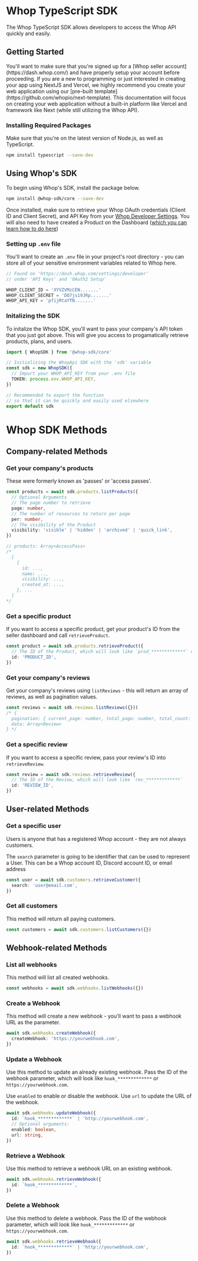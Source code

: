 
# Whop TypeScript SDK

The Whop TypeScript SDK allows developers to access the Whop API quickly and easily.

## Getting Started

<Note>
  You'll want to make sure that you're signed up for a [Whop seller
  account](https://dash.whop.com/) and have properly setup your account before
  proceeding.
</Note>
<Note>
  If you are a new to programming or just interested in creating your app using
  NextJS and Vercel, we highly recommend you create your web application using
  our [pre-built template](https://github.com/whopio/next-template). This
  documentation will focus on creating your web application without a built-in
  platform like Vercel and framework like Next (while still utilizing the Whop
  API).
</Note>

### Installing Required Packages

Make sure that you're on the latest version of Node.js, as well as TypeScript.

```sh
npm install typescript --save-dev
```

## Using Whop's SDK

To begin using Whop's SDK, install the package below.

```sh
npm install @whop-sdk/core --save-dev
```

Once installed, make sure to retrieve your Whop OAuth credentials (Client ID and Client Secret), and API Key from your [Whop Developer Settings](https://dash.whop.com/settings/developer). You will also need to have created a Product on the Dashboard ([which you can learn how to do here](/creating-company#creating-your-first-product))

### Setting up `.env` file

You'll want to create an `.env` file in your project's root directory - you can store all of your sensitive environment variables related to Whop here.

```ts
// Found on 'https://dash.whop.com/settings/developer'
// under 'API Keys' and 'OAuth2 Setup'

WHOP_CLIENT_ID = 'XYVZVMzCEN.......'
WHOP_CLIENT_SECRET = 'DO7js19JRp.......'
WHOP_API_KEY = 'pfijRtaYTN.......'
```

### Initalizing the SDK

To initalize the Whop SDK, you'll want to pass your company's API token that you just got above. This will give you access to progamatically retrieve products, plans, and users.

```ts
import { WhopSDK } from '@whop-sdk/core'

// Initializing the WhopApi SDK with the 'sdk' variable
const sdk = new WhopSDK({
  // Import your WHOP_API_KEY from your .env file
  TOKEN: process.env.WHOP_API_KEY,
})

// Recommended to export the function
// so that it can be quickly and easily used elsewhere
export default sdk
```

# Whop SDK Methods

## Company-related Methods

### Get your company's products

<Warning>These were formerly known as 'passes' or 'access passes'.</Warning>

```ts
const products = await sdk.products.listProducts({
  // Optional Arguments
  // The page number to retrieve
  page: number,
  // The number of resources to return per page
  per: number,
  // The visibility of the Product
  visibility: 'visible' | 'hidden' | 'archived' | 'quick_link',
})

// products: Array<AccessPass>
/*
  [
    {
      id: ...,
      name: ...,
      visibility: ...,
      created_at: ...,
    }, ...
  ]
*/
```

### Get a specific product

If you want to access a specific product, get your product's ID from the seller dashboard and call `retrieveProduct`.

```ts
const product = await sdk.products.retrieveProduct({
  // The ID of the Product, which will look like `prod_*************` or `pass_*************`
  id: 'PRODUCT_ID',
})
```

### Get your company's reviews

Get your company's reviews using `listReviews` - this will return an array of reviews, as well as pagination values.

```ts
const reviews = await sdk.reviews.listReviews({}))
/* {
  pagination: { current_page: number, total_page: number, total_count: number },
  data: Array<Review>
} */
```

### Get a specific review

If you want to access a specific review, pass your review's ID into `retrieveReview`.

```ts
const review = await sdk.reviews.retrieveReview({
  // The ID of the Review, which will look like `rev_*************`
  id: 'REVIEW_ID',
})
```

## User-related Methods

### Get a specific user

Users is anyone that has a registered Whop account - they are not always customers.

The `search` parameter is going to be identifier that can be used to represent a User. This can be a Whop account ID, Discord account ID, or email address

```ts
const user = await sdk.customers.retrieveCustomer({
  search: 'user@email.com',
})
```

### Get all customers

This method will return all paying customers.

```ts
const customers = await sdk.customers.listCustomers({})
```

## Webhook-related Methods

### List all webhooks

This method will list all created webhooks.

```ts
const webhooks = await sdk.webhooks.listWebhooks({})
```

### Create a Webhook

This method will create a new webhook - you'll want to pass a webhook URL as the parameter.

```ts
await sdk.webhooks.createWebhook({
  createWebhook: 'https://yourwebhook.com',
})
```

### Update a Webhook

Use this method to update an already existing webhook. Pass the ID of the webhook parameter, which will look like `hook_*************` or `https://yourwebhook.com`.

Use `enabled` to enable or disable the webhook. Use `url` to update the URL of the webhook.

```ts
await sdk.webhooks.updateWebhook({
  id: `hook_*************` | 'http://yourwebhook.com',
  // Optional arguments:
  enabled: boolean,
  url: string,
})
```

### Retrieve a Webhook

Use this method to retrieve a webhook URL on an existing webhook.

```ts
await sdk.webhooks.retrieveWebhook({
  id: `hook_*************`,
})
```

### Delete a Webhook

Use this method to delete a webhook. Pass the ID of the webhook parameter, which will look like `hook_*************` or `https://yourwebhook.com`.

```ts
await sdk.webhooks.retrieveWebhook({
  id: `hook_*************` | 'http://yourwebhook.com',
})
```
